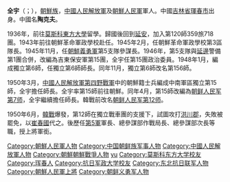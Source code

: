 {{unreferenced|time=2014-11-16T12:54:53+00:00}}
'''全宇'''（{{lang-ko|전우}}；{{bd|？||？||}}），[[朝鮮族|朝鮮族]]，[[中國人民解放軍|中國人民解放軍]]及[[朝鮮人民軍|朝鮮人民軍]]軍人。中國[[吉林省|吉林省]][[琿春市|琿春市]]出身。中國名'''陶克夫'''。

1936年，前往[[莫斯科東方大學|莫斯科東方大學]]留學。歸國後回到[[延安|延安]]，加入第120師359旅718團。1943年前往朝鮮革命軍政學校赴任。1945年2月，任朝鮮革命軍政學校第3區隊長。1945年11月，任[[朝鮮義勇軍|朝鮮義勇軍]]第5支隊參謀長。1946年，第5支隊與[[延邊|延邊]]警備第1團合併，改編為吉東保安軍第15團，全宇任第15團政治委員。1948年1月，編成獨立第6師，任獨立第6師師長。同年11月，獨立第6師改名第156師。

1950年3月，[[中國人民解放軍第四野戰軍|中國人民解放軍第四野戰軍]]中的朝鮮籍士兵編成中南軍區獨立第15師，全宇擔任師長。全宇率第15師前往朝鮮。同年4月，第15師改編為[[朝鲜人民军第7师|朝鲜人民军第7师]]，全宇繼續擔任師長。韓戰前改名[[朝鲜人民军第12师|朝鲜人民军第12师]]。

1950年6月，[[韓戰|韓戰]]爆發，第12師在獨立戰車團的支援下，試圖攻打[[洪川郡|洪川郡]]，失敗被罷免，以[[崔春國|崔春國]]代之。後歷任[[朝鲜人民军第5军|第5軍]]軍長、總參謀部作戰局長、總參謀部次長等職，授上將軍銜。

{{DEFAULTSORT:Q}}
[[Category:朝鮮人民軍人物|Category:朝鮮人民軍人物]]
[[Category:中国朝鲜族军事人物|Category:中国朝鲜族军事人物]]
[[Category:中國人民解放軍人物|Category:中國人民解放軍人物]]
[[Category:朝鮮朝鮮戰爭人物|Category:朝鮮朝鮮戰爭人物]]
[[Category:全姓|yu]]
[[Category:莫斯科东方大学校友|Category:莫斯科东方大学校友]]
[[Category:珲春人|Category:珲春人]]
[[Category:抗日军政大学校友|Category:抗日军政大学校友]]
[[Category:东北抗日联军人物|Category:东北抗日联军人物]]
[[Category:朝鮮人民軍上將|Category:朝鮮人民軍上將]]
[[Category:朝鲜义勇军人物|Category:朝鲜义勇军人物]]